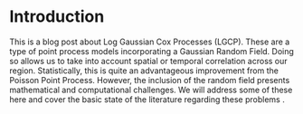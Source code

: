 # Introduction

This is a blog post about Log Gaussian Cox Processes (LGCP). These are a type of point process models incorporating a Gaussian Random Field. Doing so allows us to take into account spatial or temporal correlation across our region. Statistically, 
this is quite an advantageous improvement from the Poisson Point Process. However, the inclusion of the random field presents 
mathematical and computational challenges. We will address some of these here and cover the basic state of the literature regarding these problems	. 